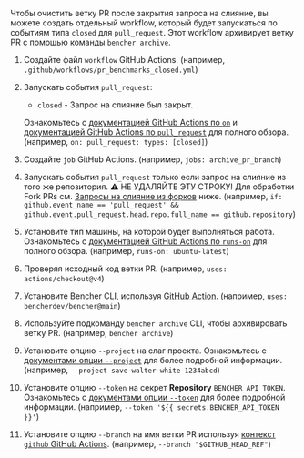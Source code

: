 
Чтобы очистить ветку PR после закрытия запроса на слияние,
вы можете создать отдельный workflow, который будет запускаться по событиям типа `closed` для `pull_request`.
Этот workflow архивирует ветку PR с помощью команды `bencher archive`.

<PullRequestsClosedCode />

1. Создайте файл `workflow` GitHub Actions.
   (например, `.github/workflows/pr_benchmarks_closed.yml`)
2. Запускать события `pull_request`:
   - `closed` - Запрос на слияние был закрыт.

   Ознакомьтесь с [документацией GitHub Actions по `on`][github actions on]
   и [документацией GitHub Actions по `pull_request`][github action pull_request] для полного обзора.
   (например, `on: pull_request: types: [closed]`)
3. Создайте `job` GitHub Actions.
   (например, `jobs: archive_pr_branch`)
4. Запускать события `pull_request` только если запрос на слияние из того же репозитория.
   ⚠️ НЕ УДАЛЯЙТЕ ЭТУ СТРОКУ!
   Для обработки Fork PRs см. [Запросы на слияние из форков][pull requests from forks] ниже.
   (например, `if: github.event_name == 'pull_request' && github.event.pull_request.head.repo.full_name == github.repository`)
5. Установите тип машины, на которой будет выполняться работа.
   Ознакомьтесь с [документацией GitHub Actions по `runs-on`][github actions runs-on]
   для полного обзора.
   (например, `runs-on: ubuntu-latest`)
6. Проверяя исходный код ветки PR.
   (например, `uses: actions/checkout@v4`)
7. Установите Bencher CLI, используя [GitHub Action][bencher cli github action].
   (например, `uses: bencherdev/bencher@main`)
8. Используйте подкоманду `bencher archive` CLI, чтобы архивировать ветку PR.
   (например, `bencher archive`)
9.  Установите опцию `--project` на слаг проекта.
    Ознакомьтесь с [документами опции `--project`][project option] для более подробной информации.
    (например, `--project save-walter-white-1234abcd`)
10. Установите опцию `--token` на секрет **Repository** `BENCHER_API_TOKEN`.
    Ознакомьтесь с [документами опции `--token`][token option] для более подробной информации.
    (например, `--token '${{ secrets.BENCHER_API_TOKEN }}'`)
11. Установите опцию `--branch` на имя ветки PR
    используя [контекст `github` GitHub Actions][github actions context].
    (например, `--branch "$GITHUB_HEAD_REF"`)


[github actions on]: https://docs.github.com/en/actions/using-workflows/workflow-syntax-for-github-actions#on
[github action pull_request]: https://docs.github.com/en/webhooks/webhook-events-and-payloads#pull_request
[github actions runs-on]: https://docs.github.com/en/actions/using-workflows/workflow-syntax-for-github-actions#jobsjob_idruns-on
[bencher cli github action]: https://github.com/marketplace/actions/bencher-cli
[github actions context]: https://docs.github.com/en/actions/learn-github-actions/contexts#github-context

[project option]: /ru/docs/explanation/bencher-run/#--project-project
[token option]: /ru/docs/explanation/bencher-run/#--token-token

[pull requests from forks]: #pull-requests-from-forks
